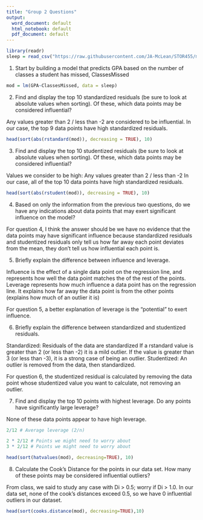 ```yaml
---
title: "Group 2 Questions"
output:
  word_document: default
  html_notebook: default
  pdf_document: default
---
```


```r
library(readr)
sleep = read_csv("https://raw.githubusercontent.com/JA-McLean/STOR455/master/data/SleepStudy.csv")
```

1) Start by building a model that predicts GPA based on the number of classes a student has missed, ClassesMissed
```r
mod = lm(GPA~ClassesMissed, data = sleep)
```

2) Find and display the top 10 standardized residuals (be sure to look at absolute values when sorting). Of these, which data points may be considered influential?

Any values greater than 2 / less than -2 are considered to be influential. In our case, the top 9 data points have high standardized residuals.
```r
head(sort(abs(rstandard(mod)), decreasing = TRUE), 10)
```

3) Find and display the top 10 studentized residuals (be sure to look at absolute values when sorting). Of these, which data points may be considered influential?

Values we consider to be high: Any values greater than 2 / less than -2 
In our case, all of the top 10 data points have high standardized residuals.
```r
head(sort(abs(rstudent(mod)), decreasing = TRUE), 10)
```

4) Based on only the information from the previous two questions, do we have any indications about data points that may exert significant influence on the model?

For question 4, I think the answer should be we have no evidence that the data points may have significant influence because standardized residuals and studentized residuals only tell us how far away each point deviates from the mean, they don't tell us how influential each point is.

5) Briefly explain the difference between influence and leverage.

Influence is the effect of a single data point on the regression line, and represents how well the data point matches the of the rest of the points. 
Leverage represents how much influence a data point has on the regression line. It explains how far away the data point is from the other points (explains how much of an outlier it is)

For question 5, a better explanation of leverage is the "potential" to exert influence.

6) Briefly explain the difference between standardized and studentized residuals.

Standardized: Residuals of the data are standardized 
If a rstandard value is greater than 2 (or less than -2) it is a mild outlier. If the value is greater than 3 (or less than -3), it is a strong case of being an outlier. 
Studentized: An outlier is removed from the data, then standardized. 

For question 6, the studentized residual is calculated by removing the data point whose studentized value you want to calculate, not removing an outlier.

7) Find and display the top 10 points with highest leverage. Do any points have significantly large leverage?

None of these data points appear to have high leverage. 
```r
2/12 # Average leverage (2/n)

2 * 2/12 # Points we might need to worry about
3 * 2/12 # Points we might need to worry about

head(sort(hatvalues(mod), decreasing=TRUE), 10)
```

8) Calculate the Cook's Distance for the points in our data set. How many of these points may be considered influential outliers?

From class, we said to study any case with Di > 0.5; worry if Di > 1.0. In our data set, none of the cook's distances exceed 0.5, so we have 0 influential outliers in our dataset.

```r
head(sort(cooks.distance(mod), decreasing=TRUE),10)
```


